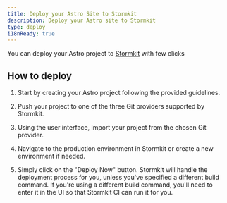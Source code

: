 ```yaml
---
title: Deploy your Astro Site to Stormkit
description: Deploy your Astro site to Stormkit
type: deploy
i18nReady: true
---
```


You can deploy your Astro project to [Stormkit](https://stormkit.io/) with few clicks

## How to deploy

1. Start by creating your Astro project following the provided guidelines.

2. Push your project to one of the three Git providers supported by Stormkit.

3. Using the user interface, import your project from the chosen Git provider.

4. Navigate to the production environment in Stormkit or create a new environment if needed.

5. Simply click on the "Deploy Now" button. Stormkit will handle the deployment process for you, unless you've specified a different build command.
If you're using a different build command, you'll need to enter it in the UI so that Stormkit CI can run it for you.
